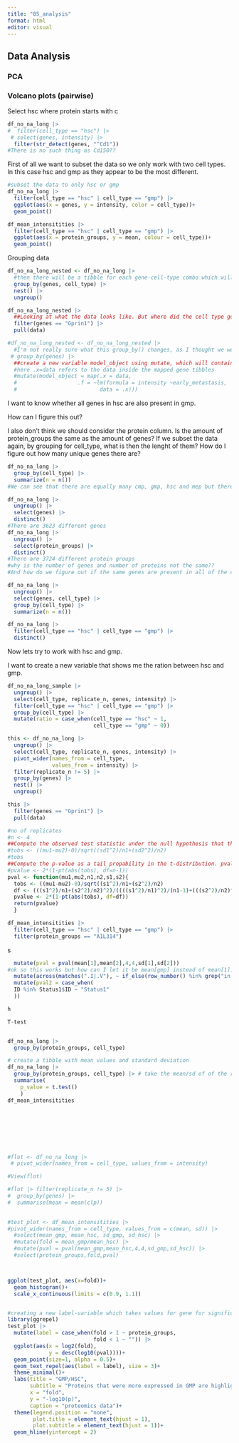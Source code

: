 ```yaml
---
title: "05_analysis"
format: html
editor: visual
---
```


## Data Analysis

### PCA

### Volcano plots (pairwise)

Select hsc where protein starts with c

```r
df_no_na_long |> 
#  filter(cell_type == "hsc") |> 
 # select(genes, intensity) |> 
  filter(str_detect(genes, "^Cd1"))
#There is no such thing as Cd150??
```

First of all we want to subset the data so we only work with two cell types. In this case hsc and gmp as they appear to be the most different.

```r
#subset the data to only hsc or gmp
df_no_na_long |> 
  filter(cell_type == "hsc" | cell_type == "gmp") |> 
  ggplot(aes(x = genes, y = intensity, color = cell_type))+
  geom_point()
```

```r
df_mean_intensitities |> 
  filter(cell_type == "hsc" | cell_type == "gmp") |> 
  ggplot(aes(x = protein_groups, y = mean, colour = cell_type))+
  geom_point()
```

Grouping data

```r
df_no_na_long_nested <- df_no_na_long |> 
  #then there will be a tibble for each gene-cell-type combo which will contain all the replicates
  group_by(genes, cell_type) |> 
  nest() |> 
  ungroup()
```

```r
df_no_na_long_nested |> 
  ##Looking at what the data looks like. But where did the cell type go?
  filter(genes == "Gprin1") |> 
  pull(data)
```

```r
#df_no_na_long_nested <- df_no_na_long_nested |> 
  #I'm not really sure what this group_by() changes, as I thought we were working with nested data by gene anyways... We need the group_by() to define which variable holds the elements to each of which we want to map
 # group_by(genes) |> 
  ##create a new variable model_object using mutate, which will contain the result of the map function. Then map that to the data we apply a linear function where expresion level is a function of early metastasis
  #here .x=data refers to the data inside the mapped gene tibbles
  #mutate(model_object = map(.x = data,
  #                   .f = ~lm(formula = intensity ~early_metastasis,
  #                          data = .x)))
```

I want to know whether all genes in hsc are also present in gmp.

How can I figure this out?

I also don't think we should consider the protein column. Is the amount of protein_groups the same as the amount of genes? If we subset the data again, by grouping for cell_type, what is then the lenght of them? How do I figure out how many unique genes there are?

```r
df_no_na_long |> 
  group_by(cell_type) |> 
  summarize(n = n())
#We can see that there are equally many cmp, gmp, hsc and mep but there are more clp's which is due to the no of replicates
```

```r
df_no_na_long |> 
  ungroup() |> 
  select(genes) |> 
  distinct()
#There are 3623 different genes
df_no_na_long |> 
  ungroup() |> 
  select(protein_groups) |> 
  distinct()
#There are 3724 different protein groups 
#why is the number of genes and number of proteins not the same??
#And how do we figure out if the same genes are present in all of the cell types?

```

```r
df_no_na_long |> 
  ungroup() |> 
  select(genes, cell_type) |> 
  group_by(cell_type) |> 
  summarize(n = n())
```

```r
df_no_na_long |> 
  filter(cell_type == "hsc" | cell_type == "gmp") |> 
  distinct()
```

Now lets try to work with hsc and gmp.

I want to create a new variable that shows me the ration between hsc and gmp.

```r
df_no_na_long_sample |> 
  ungroup() |> 
  select(cell_type, replicate_n, genes, intensity) |> 
  filter(cell_type == "hsc" | cell_type == "gmp") |> 
  group_by(cell_type) |> 
  mutate(ratio = case_when(cell_type == "hsc" ~ 1,
                           cell_type == "gmp" ~ 0))
```

```r
this <- df_no_na_long |> 
  ungroup() |> 
  select(cell_type, replicate_n, genes, intensity) |> 
  pivot_wider(names_from = cell_type,
              values_from = intensity) |> 
  filter(replicate_n != 5) |> 
  group_by(genes) |> 
  nest() |> 
  ungroup()
```

```r
this |> 
  filter(genes == "Gprin1") |> 
  pull(data)
```

```r
#no of replicates
#n <- 4
##Compute the observed test statistic under the null hypothesis that there is no difference between mu1 and mu2
#tobs <- ((mu1-mu2)-0)/sqrt((sd1^2)/n1+(sd2^2)/n2)
#tobs
##Compute the p-value as a tail propability in the t-distribution. pvalue=2*P(T>|tobs|). pt is the cdf distribution, so the propability that T is smaller than or equal to tobs is given by
#pvalue <- 2*(1-pt(abs(tobs), df=n-1))
pval <- function(mu1,mu2,n1,n2,s1,s2){
  tobs <- ((mu1-mu2)-0)/sqrt((s1^2)/n1+(s2^2)/n2)
  df <- (((s1^2)/n1+(s2^2)/n2)^2)/((((s1^2)/n1)^2)/(n1-1)+(((s2^2)/n2)^2)/(n2-1))
  pvalue <- 2*(1-pt(abs(tobs), df=df))
  return(pvalue)
  }

```

```r
df_mean_intensitities |> 
  filter(cell_type == "hsc" | cell_type == "gmp") |> 
  filter(protein_groups == "A1L314") 
```

s

```r
  mutate(pval = pval(mean[1],mean[2],4,4,sd[1],sd[2]))
#ok so this works but how can I let it be mean[gmp] instead of mean[1]. ie a programatical solution...
  mutate(across(matches(".I|.V"), ~ if_else(row_number() %in% grep("in %", name), ./100, .)))
  mutate(pval2 = case_when(
  ID %in% Status1$ID ~ "Status1"
  ))

h

T-test


df_no_na_long |> 
  group_by(protein_groups, cell_type)

# create a tibble with mean values and standard deviation
df_no_na_long |> 
  group_by(protein_groups, cell_type) |> # take the mean/sd of of the replicates for the protein groups and cell types.
  summarise(
    p_value = t.test()
    )
df_mean_intensitities








#flot <- df_no_na_long |> 
 # pivot_wider(names_from = cell_type, values_from = intensity)

#View(flot)

#flot |> filter(replicate_n != 5) |> 
#  group_by(genes) |> 
#  summarise(mean = mean(clp))
  
```

```r

#test_plot <- df_mean_intensitities |> 
#pivot_wider(names_from = cell_type, values_from = c(mean, sd)) |> 
  #select(mean_gmp, mean_hsc, sd_gmp, sd_hsc) |> 
  #mutate(fold = mean_gmp/mean_hsc) |> 
  #mutate(pval = pval(mean_gmp,mean_hsc,4,4,sd_gmp,sd_hsc)) |> 
  #select(protein_groups,fold,pval)




```


  

```r

ggplot(test_plot, aes(x=fold))+
  geom_histogram()+
  scale_x_continuous(limits = c(0.9, 1.1))
```

```r

```

```r
#creating a new label-variable which takes values for gene for significant genes only and otherwise leaves it as "" otherwise there would be waaaay too many (>2000) gene names
library(ggrepel)
test_plot |> 
  mutate(label = case_when(fold > 1 ~ protein_groups,
                           fold < 1 ~ "")) |> 
  ggplot(aes(x = log2(fold), 
             y = desc(log10(pval))))+
  geom_point(size=1, alpha = 0.5)+
  geom_text_repel(aes(label = label), size = 3)+
  theme_minimal()+
  labs(title = "GMP/HSC", 
       subtitle = "Proteins that were more expressed in GMP are highlighted",
       x = "fold",
       y = "-log10(p)",
       caption = "proteomics data")+
  theme(legend.position = "none",
        plot.title = element_text(hjust = 1),
        plot.subtitle = element_text(hjust = 1))+
  geom_hline(yintercept = 2)

```
